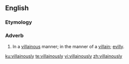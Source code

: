 ==English==

===Etymology===
{{suffix|en|villainous|ly}}

===Adverb===
{{en-adv}}

# In a [[villainous]] manner; in the manner of a [[villain]]; [[evilly]].

[[ku:villainously]]
[[te:villainously]]
[[vi:villainously]]
[[zh:villainously]]